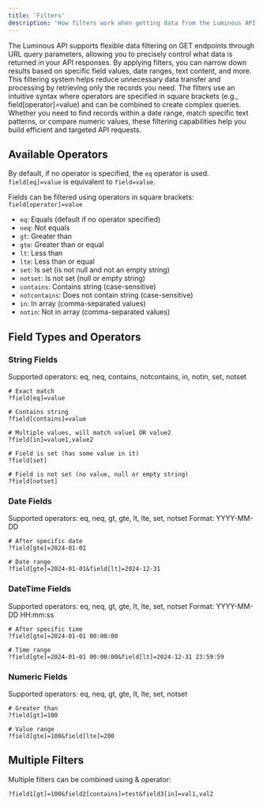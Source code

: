 ```yaml
---
title: 'Filters'
description: 'How filters work when getting data from the Luminous API'
---
```


The Luminous API supports flexible data filtering on GET endpoints through URL query parameters,
allowing you to precisely control what data is returned in your API responses. By applying filters,
you can narrow down results based on specific field values, date ranges, text content, and more.
This filtering system helps reduce unnecessary data transfer and processing by retrieving only
the records you need. The filters use an intuitive syntax where operators are specified in
square brackets (e.g., field[operator]=value) and can be combined to create complex queries.
Whether you need to find records within a date range, match specific text patterns,
or compare numeric values, these filtering capabilities help you build efficient and targeted API requests.

## Available Operators

By default, if no operator is specified, the `eq` operator is used. `field[eq]=value` is equivalent to `field=value`.

Fields can be filtered using operators in square brackets: `field[operator]=value`

  - `eq`: Equals (default if no operator specified)
  - `neq`: Not equals
  - `gt`: Greater than
  - `gte`: Greater than or equal
  - `lt`: Less than
  - `lte`: Less than or equal
  - `set`: Is set (is not null and not an empty string)
  - `notset`: Is not set (null or empty string)
  - `contains`: Contains string (case-sensitive)
  - `notcontains`: Does not contain string (case-sensitive)
  - `in`: In array (comma-separated values)
  - `notin`: Not in array (comma-separated values)

## Field Types and Operators

### String Fields
Supported operators: eq, neq, contains, notcontains, in, notin, set, notset
  ```
  # Exact match
  ?field[eq]=value

  # Contains string
  ?field[contains]=value

  # Multiple values, will match value1 OR value2
  ?field[in]=value1,value2

  # Field is set (has some value in it)
  ?field[set]

  # Field is not set (no value, null or empty string)
  ?field[notset]
  ```

### Date Fields
Supported operators: eq, neq, gt, gte, lt, lte, set, notset
Format: YYYY-MM-DD
  ```
  # After specific date
  ?field[gte]=2024-01-01

  # Date range
  ?field[gte]=2024-01-01&field[lt]=2024-12-31
  ```

### DateTime Fields
Supported operators: eq, neq, gt, gte, lt, lte, set, notset
Format: YYYY-MM-DD HH:mm:ss
  ```
  # After specific time
  ?field[gte]=2024-01-01 00:00:00

  # Time range
  ?field[gte]=2024-01-01 00:00:00&field[lt]=2024-12-31 23:59:59
  ```

### Numeric Fields
Supported operators: eq, neq, gt, gte, lt, lte, set, notset
  ```
  # Greater than
  ?field[gt]=100

  # Value range
  ?field[gte]=100&field[lte]=200
  ```

## Multiple Filters

Multiple filters can be combined using & operator:
  ```
  ?field1[gt]=100&field2[contains]=test&field3[in]=val1,val2
  ```